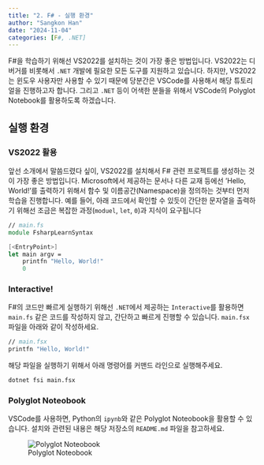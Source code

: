 ```yaml
---
title: "2. F# - 실행 환경"
author: "Sangkon Han"
date: "2024-11-04"
categories: [F#, .NET]
---
```


F#을 학습하기 위해선 VS2022를 설치하는 것이 가장 좋은 방법입니다. VS2022는 디버거를 비롯해서 `.NET` 개발에 필요한 모든 도구를 지원하고 있습니다. 하지만, VS2022는 윈도우 사용자만 사용할 수 있기 때문에 당분간은 VSCode를 사용해서 해당 튜토리얼을 진행하고자 합니다. 그리고 `.NET` 등이 어색한 분들을 위해서 VSCode의 Polyglot Notebook를 활용하도록 하겠습니다.

## 실행 환경

### VS2022 활용

앞선 소개에서 말씀드렸다 싶이, VS2022를 설치해서 F# 관련 프로젝트를 생성하는 것이 가장 좋은 방법입니다. Microsoft에서 제공하는 문서나 다른 교재 등에선 'Hello, World!'를 출력하기 위해서 함수 및 이름공간(Namespace)을 정의하는 것부터 먼저 학습을 진행합니다. 예를 들어, 아래 코드에서 확인할 수 있듯이 간단한 문자열을 출력하기 위해선 조금은 복잡한 과정(`moduel`, `let`, `0`)과 지식이 요구됩니다 

```fsharp
// main.fs
module FsharpLearnSyntax

[<EntryPoint>]
let main argv =
    printfn "Hello, World!"
    0
```

### Interactive!

F#의 코드만 빠르게 실행하기 위해선 `.NET`에서 제공하는 `Interactive`를 활용하면 `main.fs` 같은 코드를 작성하지 않고, 간단하고 빠르게 진행할 수 있습니다. `main.fsx` 파일을 아래와 같이 작성하세요.

```fsharp
// main.fsx
printfn "Hello, World!"
```

해당 파일을 실행하기 위해서 아래 명령어를 커맨드 라인으로 실행해주세요.

```bash
dotnet fsi main.fsx
```

### Polyglot Noteobook

VSCode를 사용하면, Python의 `ipynb`와 같은 Polyglot Noteobook을 활용할 수 있습니다. 설치와 관련된 내용은 해당 저장소의 `README.md` 파일을 참고하세요.

![Polyglot Noteobook](fsharp_02_a.png)
